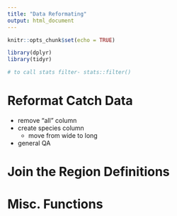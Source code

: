 ```yaml
---
title: "Data Reformating"
output: html_document
---
```


```r
knitr::opts_chunk$set(echo = TRUE)
```

```r
library(dplyr)
library(tidyr)

# to call stats filter- stats::filter()
```


# Reformat Catch Data


* remove "all" column
* create species column
    - move from wide to long
* general QA


# Join the Region Definitions

# Misc. Functions